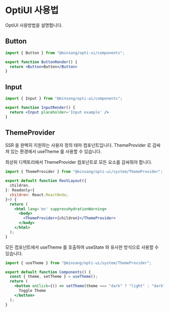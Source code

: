 # OptiUI 사용법

OptiUI 사용방법을 설명합니다.

## Button


<ButtonRender />

```jsx filename="Button Example"
import { Button } from "@minsang/opti-ui/components";

export function ButtonRender() {
  return <Button>Button</Button>
}
```

## Input

<InputRender />

```jsx filename="Input Example"
import { Input } from "@minsang/opti-ui/components";

export function InputRender() {
  return <Input placeholder='Input example' />
}
```

## ThemeProvider

SSR 을 완벽히 지원하는 사용자 정의 테마 컴포넌트입니다.
ThemeProvider 로 감싸져 있는 환경에서 useTheme 를 사용할 수 있습니다.

최상위 디렉토리에서 ThemeProvider 컴포넌트로 모든 요소를 감싸줘야 합니다.

```jsx filename="app/layout.jsx"
import { ThemeProvider } from "@minsang/opti-ui/system/ThemeProvider";

export default function RootLayout({
  children,
}: Readonly<{
  children: React.ReactNode;
}>) {
  return (
    <html lang='en' suppressHydrationWarning>
      <body>
        <ThemeProvider>{children}</ThemeProvider>
      </body>
    </html>
  );
}
```

모든 컴포넌트에서 useTheme 를 호출하여 useState 와 유사한 방식으로 사용할 수 있습니다.

<UseThemeRender/>

```jsx filename="useTheme Example"
import { useTheme } from "@minsang/opti-ui/system/ThemeProvider";

export default function Components() {
  const { theme, setTheme } = useTheme();
  return (
    <button onClick={() => setTheme(theme === "dark" ? "light" : "dark")}>
      Toggle Theme
    </button>
  );
}
```
